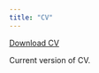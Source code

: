 ```yaml
---
title: "CV"
---
```


<a href="CV.pdf#" class="download" title="Download CV as PDF">Download CV</a>			


Current version of CV. 